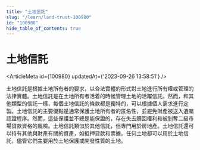 ```yaml
---
title: "土地信託"
slug: "/learn/land-trust-100980"
id: "100980"
hide_table_of_contents: true
---
```



# 土地信託

<ArticleMeta id={100980} updatedAt={'2023-09-26 13:58:51'} />
<div className='border-solid border-b border-t-0 my-4 border-[var(--ifm-color-gray-300)]' />

土地信託是根據土地所有者的要求，以合法實體的形式對土地進行所有權或管理的法律實體。土地信託是在土地所有者活着的時候管理土地的活躍信託。然而，和其他類型的信託一樣，每個土地信託的條款都是獨特的，可以根據個人需求進行定製。土地信託的主要優點是通常保護土地所有者的匿名性，並避免財產被送入遺囑認證程序。然而，這些保護並不總是能保證的，存在失去贖回權利和被剝奪二級市場貸款資格的風險。土地信託類似於其他信託，但專門用於房地產。土地信託還可以持有其他與財產有關的資產，如抵押貸款和票據。任何土地都可以用於土地信託，儘管它們主要用於土地保護或開發性質的土地。
